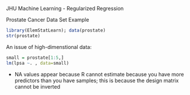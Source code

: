 JHU Machine Learning - Regularized Regression

Prostate Cancer Data Set Example

```r
library(ElemStatLearn); data(prostate)
str(prostate)
```

 An issue of high-dimenstional data:

```r
small = prostate[1:5,]
lm(lpsa ~. , data=small)
```

- NA values appear because R cannot estimate because you have more predictors than you have samples; this is because the design matrix cannot be inverted 

